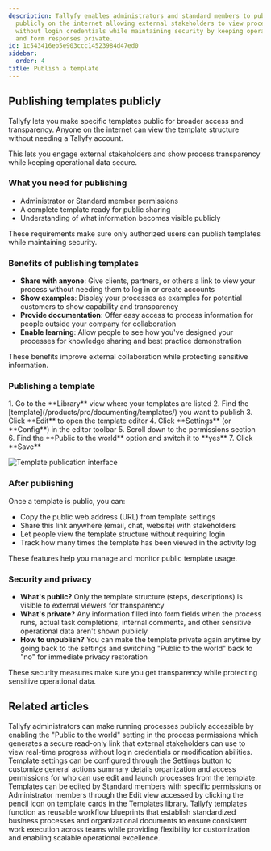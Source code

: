 ```yaml
---
description: Tallyfy enables administrators and standard members to publish templates
  publicly on the internet allowing external stakeholders to view process structures
  without login credentials while maintaining security by keeping operational data
  and form responses private.
id: 1c543416eb5e903ccc14523984d47ed0
sidebar:
  order: 4
title: Publish a template
---
```



## Publishing templates publicly

Tallyfy lets you make specific templates public for broader access and transparency. Anyone on the internet can view the template structure without needing a Tallyfy account.

This lets you engage external stakeholders and show process transparency while keeping operational data secure.

### What you need for publishing
- Administrator or Standard member permissions
- A complete template ready for public sharing
- Understanding of what information becomes visible publicly

These requirements make sure only authorized users can publish templates while maintaining security.

### Benefits of publishing templates
- **Share with anyone**: Give clients, partners, or others a link to view your process without needing them to log in or create accounts
- **Show examples**: Display your processes as examples for potential customers to show capability and transparency
- **Provide documentation**: Offer easy access to process information for people outside your company for collaboration
- **Enable learning**: Allow people to see how you've designed your processes for knowledge sharing and best practice demonstration

These benefits improve external collaboration while protecting sensitive information.

### Publishing a template

<Steps>
1. Go to the **Library** view where your templates are listed
2. Find the [template](/products/pro/documenting/templates/) you want to publish
3. Click **Edit** to open the template editor
4. Click **Settings** (or **Config**) in the editor toolbar
5. Scroll down to the permissions section
6. Find the **Public to the world** option and switch it to **yes**
7. Click **Save**
</Steps>

![Template publication interface](https://screenshots.tallyfy.com/tallyfy%2Fpro%2Fdesktop-light-public-template.png)

### After publishing

Once a template is public, you can:
- Copy the public web address (URL) from template settings
- Share this link anywhere (email, chat, website) with stakeholders
- Let people view the template structure without requiring login
- Track how many times the template has been viewed in the activity log

These features help you manage and monitor public template usage.

### Security and privacy
- **What's public?** Only the template structure (steps, descriptions) is visible to external viewers for transparency
- **What's private?** Any information filled into form fields when the process runs, actual task completions, internal comments, and other sensitive operational data aren't shown publicly
- **How to unpublish?** You can make the template private again anytime by going back to the settings and switching "Public to the world" back to "no" for immediate privacy restoration

These security measures make sure you get transparency while protecting sensitive operational data.


## Related articles
<CardGrid>
<LinkTitleCard header="<b>Processes > Make a process visible to outsiders or guests</b>" href="/products/pro/tracking-and-tasks/processes/make-a-process-public/" > Tallyfy administrators can make running processes publicly accessible by enabling the "Public to the world" setting in the process permissions which generates a secure read-only link that external stakeholders can use to view real-time progress without login credentials or modification abilities. </LinkTitleCard>
<LinkTitleCard header="<b>Templates > Configure your template</b>" href="/products/pro/documenting/templates/config/" > Template settings can be configured through the Settings button to customize general actions summary details organization and access permissions for who can use edit and launch processes from the template. </LinkTitleCard>
<LinkTitleCard header="<b>Templates > Edit a template</b>" href="/products/pro/documenting/templates/edit-templates/" > Templates can be edited by Standard members with specific permissions or Administrator members through the Edit view accessed by clicking the pencil icon on template cards in the Templates library. </LinkTitleCard>
<LinkTitleCard header="<b>Documenting > Templates</b>" href="/products/pro/documenting/templates/" > Tallyfy templates function as reusable workflow blueprints that establish standardized business processes and organizational documents to ensure consistent work execution across teams while providing flexibility for customization and enabling scalable operational excellence. </LinkTitleCard>
</CardGrid>